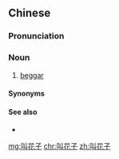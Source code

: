 ==Chinese==
{{zh-forms|alt=叫化子|type=12}}

===Pronunciation===
{{zh-pron
|m=jiàohuāzi
|c=giu3 faa1 zi2
|cat=n
}}

===Noun===
{{zh-noun}}

# [[beggar]]

====Synonyms====
{{zh-dial|乞丐}}

====See also====
* {{zh-l|乞討}}

[[mg:叫花子]]
[[chr:叫花子]]
[[zh:叫花子]]